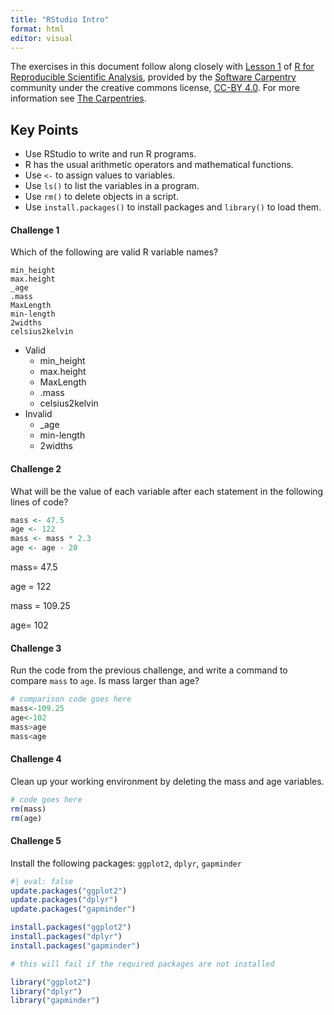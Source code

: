 ```yaml
---
title: "RStudio Intro"
format: html 
editor: visual
---
```


The exercises in this document follow along closely with [Lesson 1](https://swcarpentry.github.io/r-novice-gapminder/01-rstudio-intro.html) of [R for Reproducible Scientific Analysis](https://swcarpentry.github.io/r-novice-gapminder/), provided by the [Software Carpentry](https://software-carpentry.org/) community under the creative commons license, [CC-BY 4.0](https://creativecommons.org/licenses/by/4.0/). For more information see [The Carpentries](https://carpentries.org/).

::: callout-tip
## Key Points

-   Use RStudio to write and run R programs.
-   R has the usual arithmetic operators and mathematical functions.
-   Use `<-` to assign values to variables.
-   Use `ls()` to list the variables in a program.
-   Use `rm()` to delete objects in a script.
-   Use `install.packages()` to install packages and `library()` to load them.
:::

#### Challenge 1

Which of the following are valid R variable names?

```         
min_height
max.height
_age
.mass
MaxLength
min-length
2widths
celsius2kelvin
```

<!-- Challenge 1 answer begin -->

-   Valid
    -   min_height
    -   max.height
    -   MaxLength
    -   .mass
    -   celsius2kelvin
-   Invalid
    -   \_age
    -   min-length
    -   2widths

<!-- Challenge 1 answer end -->

#### Challenge 2

What will be the value of each variable after each statement in the following lines of code?

```r
mass <- 47.5
age <- 122
mass <- mass * 2.3
age <- age - 20
```

<!-- Challenge 2 answer begin -->

mass= 47.5

age = 122

mass = 109.25

age= 102

<!-- Challenge 2 answer end -->

#### Challenge 3

Run the code from the previous challenge, and write a command to compare `mass` to `age`. Is mass larger than age?

<!-- Challenge 3 answer begin -->

```r
# comparison code goes here
mass<-109.25
age<-102
mass>age
mass<age

```

<!-- Challenge 3 answer end -->

#### Challenge 4

Clean up your working environment by deleting the mass and age variables.

<!-- Challenge 4 answer begin -->

```r
# code goes here
rm(mass)
rm(age)
```

<!-- Challenge 4 answer end -->

#### Challenge 5

Install the following packages: `ggplot2`, `dplyr`, `gapminder`

<!-- Challenge 5 answer begin -->

```r
#| eval: false
update.packages("ggplot2")
update.packages("dplyr")
update.packages("gapminder")

install.packages("ggplot2")
install.packages("dplyr")
install.packages("gapminder")
```

```r
# this will fail if the required packages are not installed

library("ggplot2")
library("dplyr")
library("gapminder")
```

<!-- Challenge 5 answer end -->
